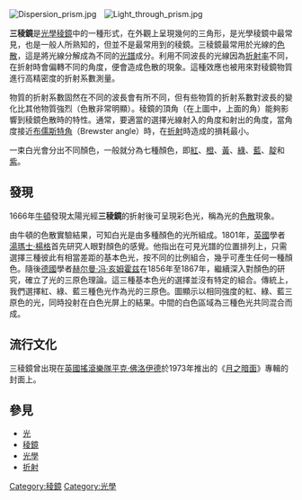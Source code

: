 [[File:Dispersion_prism.jpg|thumb]]　[[File:Light_through_prism.jpg|thumb]]

'''三稜鏡'''是[[光學|光學]][[稜鏡|稜鏡]]中的一種形式，在外觀上呈現幾何的三角形，是光學稜鏡中最常見，也是一般人所熟知的，但並不是最常用到的稜鏡。三稜鏡最常用於光線的[[色散|色散]]，這是將光線分解成為不同的[[光譜|光譜]]成分。利用不同波長的光線因為[[折射率|折射率]]不同，在折射時會偏轉不同的角度，便會造成色散的現象。這種效應也被用來對稜鏡物質進行高精密度的折射系數測量。

物質的折射系數固然在不同的波長會有所不同，但有些物質的折射系數對波長的變化比其他物質強烈（色散非常明顯）。稜鏡的頂角（在上圖中，上面的角）能夠影響到稜鏡色散時的特性。通常，要適當的選擇光線射入的角度和射出的角度，當角度接近[[布儒斯特角|布儒斯特角]]（Brewster angle）時，在[[折射|折射]]時造成的損耗最小。

一束白光會分出不同顏色，一般就分為七種顏色，即[[紅色|紅]]、[[橙色|橙]]、[[黃色|黃]]、[[綠色|綠]]、[[藍色|藍]]、[[靛色|靛]]和[[紫色|紫]]。

== 發現 ==
1666年[[牛頓|牛頓]]發現太陽光經'''三稜鏡'''的折射後可呈現彩色光，稱為光的[[色散_(光學)|色散]]現象。

由牛頓的色散實驗結果，可知白光是由多種顏色的光所組成。1801年，[[英國|英國]]學者[[托马斯·杨|湯瑪士‧楊格]]首先研究人眼對顏色的感覺。他指出在可見光譜的位置排列上，只需選擇三種彼此有相當差距的基本色光，按不同的比例組合，幾乎可產生任何一種顏色。隨後[[德國|德國]]學者[[赫尔曼·冯·亥姆霍兹|赫尔曼·冯·亥姆霍兹]]在1856年至1867年，繼續深入對顏色的研究，確立了光的三原色理論。這三種基本色光的選擇並沒有特定的組合。傳統上，我們選擇紅、綠、藍三種色光作為光的三原色。圖顯示以相同強度的紅、綠、藍三原色的光，同時投射在白色光屏上的結果。中間的白色區域為三種色光共同混合而成。

== 流行文化 ==
三稜鏡曾出現在[[英國|英國]][[摇滚乐|搖滾樂隊]][[平克·佛洛伊德|平克·佛洛伊德]]於1973年推出的《[[月之暗面|月之暗面]]》專輯的封面上。

== 參見 ==
*[[光|光]]
*[[稜鏡|稜鏡]]
*[[光學|光學]]
*[[折射|折射]]
[[Category:稜鏡|Category:稜鏡]]
[[Category:光學|Category:光學]]
